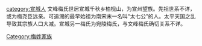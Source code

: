 [[category:宣城人|category:宣城人]]
[[Category:梅姓家族|Category:梅姓家族]]
文峰梅氏世居宣城千秋乡柏枧山，为宣州望族。先祖世系不详，或为梅尧臣远亲。可追溯的最早始祖为南宋末一名叫“太七公”的人。太平天国之乱导致其宗族人口大减。宣城另一梅氏为宛陵梅氏，与文峰梅氏确切关系不详。